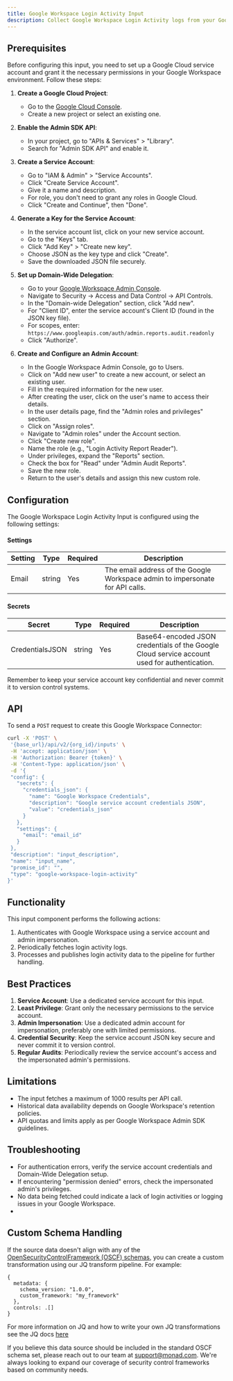 ```yaml
---
title: Google Workspace Login Activity Input
description: Collect Google Workspace Login Activity logs from your Google Workspace Login Activity API
---
```


## Prerequisites

Before configuring this input, you need to set up a Google Cloud service account and grant it the necessary permissions in your Google Workspace environment. Follow these steps:

1. **Create a Google Cloud Project**:
    - Go to the [Google Cloud Console](https://console.cloud.google.com/).
    - Create a new project or select an existing one.

2. **Enable the Admin SDK API**:
    - In your project, go to "APIs & Services" > "Library".
    - Search for "Admin SDK API" and enable it.

3. **Create a Service Account**:
    - Go to "IAM & Admin" > "Service Accounts".
    - Click "Create Service Account".
    - Give it a name and description.
    - For role, you don't need to grant any roles in Google Cloud.
    - Click "Create and Continue", then "Done".

4. **Generate a Key for the Service Account**:
    - In the service account list, click on your new service account.
    - Go to the "Keys" tab.
    - Click "Add Key" > "Create new key".
    - Choose JSON as the key type and click "Create".
    - Save the downloaded JSON file securely.

5. **Set up Domain-Wide Delegation**:
    - Go to your [Google Workspace Admin Console](https://admin.google.com/).
    - Navigate to Security -> Access and Data Control -> API Controls.
    - In the "Domain-wide Delegation" section, click "Add new".
    - For "Client ID", enter the service account's Client ID (found in the JSON key file).
    - For scopes, enter: `https://www.googleapis.com/auth/admin.reports.audit.readonly`
    - Click "Authorize".

6. **Create and Configure an Admin Account**:
    - In the Google Workspace Admin Console, go to Users.
    - Click on "Add new user" to create a new account, or select an existing user.
    - Fill in the required information for the new user.
    - After creating the user, click on the user's name to access their details.
    - In the user details page, find the "Admin roles and privileges" section.
    - Click on "Assign roles".
    - Navigate to "Admin roles" under the Account section.
    - Click "Create new role".
    - Name the role (e.g., "Login Activity Report Reader").
    - Under privileges, expand the "Reports" section.
    - Check the box for "Read" under "Admin Audit Reports".
    - Save the new role.
    - Return to the user's details and assign this new custom role.

## Configuration

The Google Workspace Login Activity Input is configured using the following settings:

#### Settings

| Setting | Type | Required | Description |
|---------|------|----------|-------------|
| Email | string | Yes | The email address of the Google Workspace admin to impersonate for API calls. |

#### Secrets

| Secret | Type | Required | Description |
|---------|------|----------|-------------|
| CredentialsJSON | string | Yes | Base64-encoded JSON credentials of the Google Cloud service account used for authentication. |

Remember to keep your service account key confidential and never commit it to version control systems.

## API

To send a `POST` request to create this Google Workspace Connector:

```bash
curl -X 'POST' \
 '{base_url}/api/v2/{org_id}/inputs' \
 -H 'accept: application/json' \
 -H 'Authorization: Bearer {token}' \
 -H 'Content-Type: application/json' \
 -d '{
 "config": {
   "secrets": {
     "credentials_json": {
       "name": "Google Workspace Credentials",
       "description": "Google service account credentials JSON",
       "value": "credentials_json"
     }
   },
   "settings": {
     "email": "email_id"
   }
 },
 "description": "input_description",
 "name": "input_name",
 "promise_id": "",
 "type": "google-workspace-login-activity"
}'
```


## Functionality

This input component performs the following actions:

1. Authenticates with Google Workspace using a service account and admin impersonation.
2. Periodically fetches login activity logs.
3. Processes and publishes login activity data to the pipeline for further handling.

## Best Practices

1. **Service Account**: Use a dedicated service account for this input.
2. **Least Privilege**: Grant only the necessary permissions to the service account.
3. **Admin Impersonation**: Use a dedicated admin account for impersonation, preferably one with limited permissions.
4. **Credential Security**: Keep the service account JSON key secure and never commit it to version control.
5. **Regular Audits**: Periodically review the service account's access and the impersonated admin's permissions.

## Limitations

- The input fetches a maximum of 1000 results per API call.
- Historical data availability depends on Google Workspace's retention policies.
- API quotas and limits apply as per Google Workspace Admin SDK guidelines.

## Troubleshooting

- For authentication errors, verify the service account credentials and Domain-Wide Delegation setup.
- If encountering "permission denied" errors, check the impersonated admin's privileges.
- No data being fetched could indicate a lack of login activities or logging issues in your Google Workspace.
- 
## Custom Schema Handling

If the source data doesn't align with any of the [OpenSecurityControlFramework (OSCF) schemas](https://github.com/ocsf), you can create a custom transformation using our JQ transform pipeline. For example:

```jq
{
  metadata: {
    schema_version: "1.0.0",
    custom_framework: "my_framework"
  },
  controls: .[]
}
```

For more information on JQ and how to write your own JQ transformations see the JQ docs [here](https://jqlang.github.io/jq/)

If you believe this data source should be included in the standard OSCF schema set, please reach out to our team at [support@monad.com](mailto:support@monad.com). We're always looking to expand our coverage of security control frameworks based on community needs.

